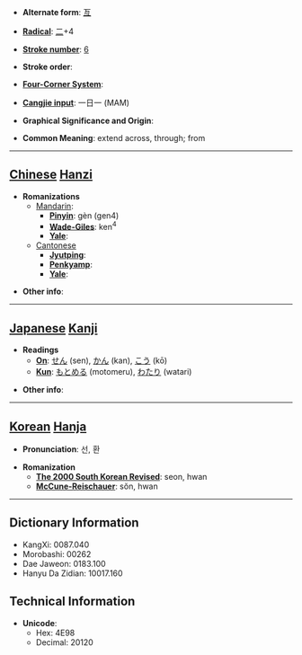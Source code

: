 * '''Alternate form''': [[亙]]

* '''[[Wiktionary:Chinese radical index| Radical]]''': [[Wiktionary:Chinese radical index 二|二]]+4

* '''[[Wiktionary:Chinese total strokes index|Stroke number]]''': [[Wiktionary:Chinese total strokes index 6|6]]

* '''Stroke order''': 

* '''[[Wiktionary:Chinese four corner index|Four-Corner System]]''': 

* '''[[Wiktionary:Chinese Cangjie index|Cangjie input]]''': 一日一 (MAM)

* '''Graphical Significance and Origin''': 

* '''Common Meaning''': extend across, through; from

----

== [[Chinese]] [[Hanzi]] ==

* '''Romanizations'''
** [[Mandarin]]:
*** '''[[Pinyin]]''': gèn (gen4)
*** '''[[Wade-Giles]]''': ken<sup>4</sup>
*** '''[[Yale]]''': 
**[[Cantonese]]
***'''[[Jyutping]]''':
***'''[[Penkyamp]]''': 
***'''[[Yale]]''': 

* '''Other info''': 

----

== [[Japanese]] [[Kanji]] ==

* '''Readings'''
** '''[[On]]''': [[せん]] (sen), [[かん]] (kan), [[こう]] (kō)
** '''[[Kun]]''': [[もとめる]] (motomeru), [[わたり]] (watari)

* '''Other info''':  

----

== [[Korean]] [[Hanja]] ==

* '''Pronunciation''': 선, 환

* '''Romanization'''
** '''[[The 2000 South Korean Revised Romanization|The 2000 South Korean Revised]]''': seon, hwan
** '''[[McCune-Reischauer]]''': sŏn, hwan

----

== Dictionary Information ==

* KangXi: 0087.040
* Morobashi: 00262
* Dae Jaweon: 0183.100
* Hanyu Da Zidian: 10017.160

== Technical Information ==

* '''Unicode''':
** Hex: 4E98
** Decimal: 20120